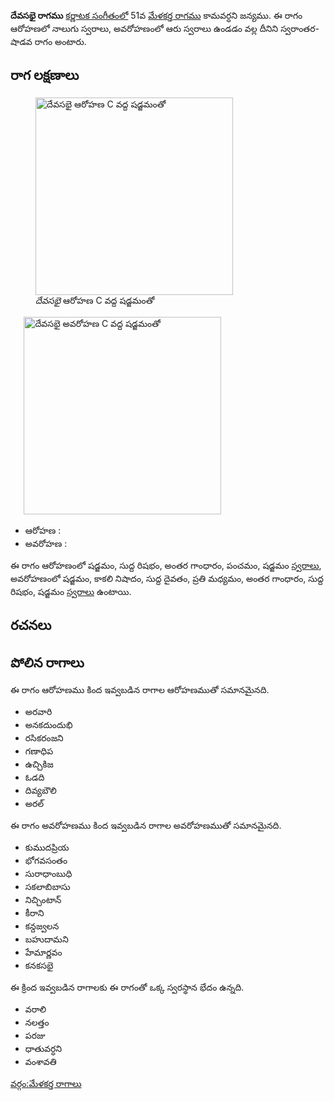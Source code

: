 {{Infobox ragam
	| name          	= దేవసభై
	| synonym	    	= 
	| mela          	= 
	| chakra        	= 
	| janaka        	= 
	| type          	= స్వరాంతర-శాడవ
	| arohanam      	= {{svaraC|S|R1|G3|P|S'}} 
	| avarohanam    	= {{svaraC|S'|N3|D1|M2|G3|R1|S}}
	| jeeva         	=
	| chhaya        	=
	| nyasa         	=
	| vishesha      	= 
	| equivalent  		= 
}}
{{కర్ణాటక సంగీత రాగాలు}}
'''దేవసభై రాగము''' [[కర్ణాటక సంగీతం]]లో 51వ [[మేళకర్త రాగము]] కామవర్ధని జన్యము.  ఈ రాగం ఆరోహణలో నాలుగు స్వరాలు, అవరోహణంలో ఆరు స్వరాలు ఉండడం వల్ల దీనిని స్వరాంతర-షాడవ రాగం అంటారు.


==రాగ లక్షణాలు==
[[Image:devasabhai_ar_kb2wiki.png|thumb|right|316px|''దేవసభై'' ఆరోహణ C వద్ద షడ్జమంతో]]
	[[Image:devasabhai_av_kb2wiki.png|thumb|right|316px|''దేవసభై'' అవరోహణ C వద్ద షడ్జమంతో]]

* ఆరోహణ : {{svaraC|S|R1|G3|P|S'}} 
* అవరోహణ : {{svaraC|S'|N3|D1|M2|G3|R1|S}}

ఈ రాగం ఆరోహణంలో షడ్జమం, సుద్ద  రిషభం, అంతర గాంధారం, పంచమం, షడ్జమం [[స్వరాలు]], అవరోహణంలో షడ్జమం, కాకలి  నిషాదం, సుద్ద దైవతం, ప్రతి మధ్యమం, అంతర గాంధారం, సుద్ద  రిషభం, షడ్జమం [[స్వరాలు]] ఉంటాయి.

==రచనలు==



==పోలిన రాగాలు==
ఈ రాగం ఆరోహణము కింద ఇవ్వబడిన రాగాల ఆరోహణముతో సమానమైనది.
* అరవారి
* అనకదుందుభి
* రసికరంజని
* గణాధిప
* ఉచ్చికిజ
* ఓడది
* దివ్యబౌలి
* అరల్

ఈ రాగం అవరోహణము కింద ఇవ్వబడిన రాగాల అవరోహణముతో సమానమైనది.
* కుముదప్రియ
* భోగవసంతం
* సురాధాంబుధి
* సకలాబిబాసు
* నిచ్చింటాన్
* కీరాని
* కన్దజ్వలన
* బహుదామని
* హేమార్ణవం
* కనకసభై

ఈ క్రింద ఇవ్వబడిన రాగాలకు ఈ రాగంతో ఒక్క స్వరస్థాన భేదం ఉన్నది.
* వరాలి
* నలత్తం
* పరజు
* ధాతువర్ధని
* వంశావతి



[[వర్గం:మేళకర్త రాగాలు]]